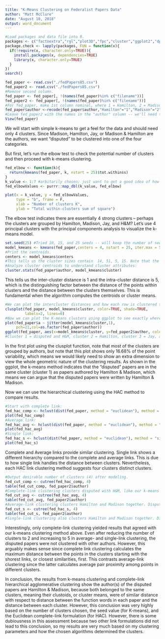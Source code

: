 ---
title: "K-Means Clustering on Federalist Papers Data"
author: "Matt McClure"
date: "August 10, 2018"
output: word_document
---

```{r setup}
#Load packages and data file into R.
packages <- c("factoextra","rgl","plot3D","fpc","cluster","ggplot2","dplyr","maps","cluster","rafalib","rgl","fpc")
package.check <- lapply(packages, FUN = function(x){
  if(!require(x, character.only=TRUE)){
    install.packages(x, dependencies=TRUE)
    library(x, character.only=TRUE)
  }
})
search()

fed_paper <- read.csv("./fedPapers85.csv")
fed_paper2 <- read.csv("./fedPapers85.csv")
#Remove second column.
fed_paper <- fed_paper[, !(names(fed_paper)%in% c("filename"))]
fed_paper2 <- fed_paper[, !(names(fed_paper)%in% c("filename"))]
#For fed_paper, make 1st column nominal, where 1 = Hamilton, 2 = Madison, 3 = Jay, and 4 = H&M, and 5 = disputed
fed_paper$author <-recode(fed_paper$author,"Hamilton"="1","Madison"="2","Jay"="3","HM"="4","dispt"="5")
#Leave fed_paper2 with the names in the "author" column -- we'll need them for labeling later.
View(fed_paper)
```
We will start with simple k-means to get a feel for the data and should need only 4 clusters. Since Madison, Hamilton, Jay, or Madison & Hamilton are the authors, we want "disputed" to be clustered into one of the four categories.

But first, let's run the elbow test to check the potential number of clusters and then proceed with k-means clustering.
```{r Prepare elbow test}
fed_elbow <- function(k){
  return(kmeans(fed_paper, k, nstart = 25)$tot.withinss)
}
k_value <- 1:7 #arbitarily chosen; just want to get a good idea of how many potential centroids are generated.
fed_elbowValues <- purrr::map_dbl(k_value, fed_elbow)

plot(x = k_value, y = fed_elbowValues, 
     type = "b", frame = F,
     xlab = "Number of clusters K",
     ylab = "Total within-clusters sum of square")
```
The elbow test indicates there are essentially 4 strong clusters -- perhaps the clusters are grouped by Hamilton, Madison, Jay, and H&M?
Let's use 4 principal clusters with the principal components analysis to visualize the k-means model.
```{r Prepare K-means}
set.seed(25) #Tried 10, 15, and 25 seeds -- will keep the number of seeds at 25 for consistency.
model_kmeans <- kmeans(fed_paper,centers = 4, nstart = 25, iter.max = 500, algorithm = "Hartigan-Wong")
#Print the centroids.
centers <- model_kmeans$centers
#This tells us the cluster sizes contain  14, 51, 5, 15. Note that the sum equals 85, which is the # rows in the data. A good sign.
#Analyze cluster centroids to understand cluster attributes:
cluster.stats(fed_paper$author, model_kmeans$cluster)
```
This tells us the inter-cluster distance is 1 and the intra-cluster distance is 5, which is the distinguishing factor between the distance of the points within clusters and the distance between the clusters themselves. This is fundamental when the algorithm computes the centroids or cluster means.
```{r Plotting K-means clusters}
#We can plot the intercluster distances and how each row is clustered together in the data. The clusters are represented as ellipses.
clusplot(fed_paper, model_kmeans$cluster, color=TRUE, shade=TRUE, 
         labels=2, lines=0)
#Now we can plot the K-means clusters using ggplot to see exactly where the authors are clustered.
plot(fed_paper$a ~ jitter(model_kmeans$cluster,1),
     pch=21,col=as.factor(fed_paper$author))
ggplot(fed_paper, aes(x=model_kmeans$cluster, y=fed_paper2$author, color = fed_paper2$author)) + geom_jitter() + labs(title = "K-Means Clustering Results",x = "Number of Clusters", y = "Author")
#Cluster 1 = disputed and H&M, cluster 2 = Hamilton, cluster 3 = Jay, and cluster 4 = Madison.
```
In the first plot using the clusplot function, note that most of the clusters are grouped by authors, but note that this plot shows only 16.68% of the point variability, which means we would likely need to show an extra dimension to view the whole geometric nature of the clustering results.
As shown in the ggplot, the k-means method indicates that the "disputed" papers are in the same cluster (cluster 1) as papers authored by Hamilton & Madison, which means we can argue that the disputed papers were written by Hamilton & Madison.

Now we can use the hierarchical clustering using the HAC method to compare results.
```{r Prepare HAC}
#Start with complete link:
fed_hac_comp <- hclust(dist(fed_paper, method = "euclidean"), method = "complete")
plot(fed_hac_comp)
#Average link:
fed_hac_avg <- hclust(dist(fed_paper, method = "euclidean"), method = "average")
plot(fed_hac_avg)
#Single link:
fed_hac_s <- hclust(dist(fed_paper, method = "euclidean"), method = "single")
plot(fed_hac_s)
```
Complete and Average links provide similar clustering. Single link shows a different hierarchy compared to the complete and average links. This is due to how single link handles the distance between clusters.
Nevertheless, each HAC link clustering method suggests four clusters distinct clusters.

```{r Viewing HAC Clusters}
#Output desirable number of clusters (4) after modeling.
fed_cut_comp <- cutree(fed_hac_comp, 4)
table(fed_cut_comp, fed_paper2$author)
#Complete-link clustering clusters disputed with H&M, like our k-means clustering above.
fed_cut_avg <- cutree(fed_hac_avg, 4)
table(fed_cut_avg, fed_paper2$author)
#Average-link clustering clusters Hamilton and Madison together. Disputed is not clustered with anything else.
fed_cut_s <- cutree(fed_hac_s, 4)
table(fed_cut_s, fed_paper2$author)
#Single-link clustering also clusters Hamilton and Madison together. Disputed is not clustered with anything else.
```
Interestingly, only complete-link clustering yielded results that agreed with our k-means clustering method above. Even after reducing the number of clusters to 2 and increasing to 5 in average- and single-link clustering, the disputed papers were not clustered with other authors. However, this arguably makes sense since complete link clustering calculates the maximum distance between the points in the clusters starting with the shorest links, or closest similarities, first. This contrasts average-link clustering since the latter calculates average pair proximity among points in different clusters.

In conclusion, the results from k-means clustering and complete-link hierarchical agglomerative clustering show the author(s) of the disputed papers are Hamilton & Madison, because both belonged to the same clusters, meaning their clustoids, or cluster means, were of similar distance with respect to distance between the function words in each paper and the distance between each cluster. However, this conclusion was very highly based on the number of clusters chosen, the seed value (for K-means), and the Euclidean complete-link formulation (for HAC). However, there is some dubiousness in this assessment because two other link formulations did not lead to this conclusion, so my results are very much based on my clustering parameters and how the chosen algorithms determined the clusters.
